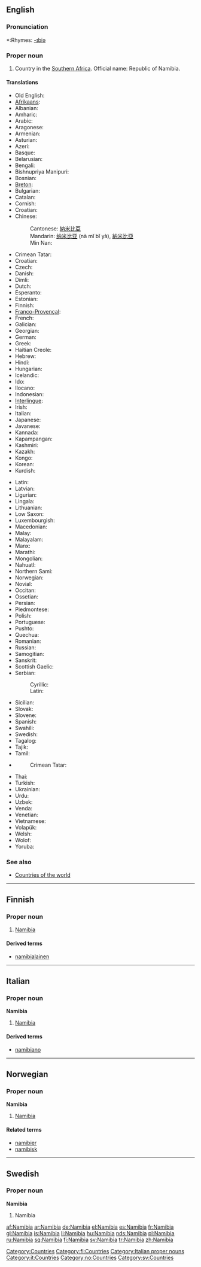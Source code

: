 ==English==

===Pronunciation===
*:Rhymes: [[Rhymes:English:-ɪbiə|-ɪbiə]]

===Proper noun===
{{en-proper noun}}

# Country in the [[Southern Africa]]. Official name: Republic of Namibia.

====Translations====
{{top}}
* Old English: {{t|ang|Namibia}}
* [[Afrikaans]]: {{t|af|Namibië}}
* Albanian: {{t|sq|Namibia}}
* Amharic: {{t|am|ናሚቢያ}}
* Arabic: {{t|ar|ناميبيا}}
* Aragonese: {{t|an|Namibia}}
* Armenian: {{t|hy|Նամիբիա}}
* Asturian: {{t|ast|Namibia}}
* Azeri: {{t|az|Namibiya}}
* Basque: {{t|eu|Namibia}}
* Belarusian: {{t|be|Намібія}}
* Bengali: {{t|bn|নামিবিয়া}}
* Bishnupriya Manipuri: {{t|bpy|নামিবিয়া}}
* Bosnian: {{t-|bs|Namibija|f}}
* [[Breton]]: {{t|br|Namibia}}
* Bulgarian: {{t|bg|Намибия}}
* Catalan: {{t|ca|Namíbia}}
* Cornish: {{t|kw|Namibi}}
* Croatian: {{t|hr|Namibija}}
* Chinese: 
*: Cantonese: [[納米比亞]]
*: Mandarin: [[纳米比亚]] (nà mǐ bǐ yà), [[納米比亞]]
*: Min Nan: {{t|zh-min-nan|Namibia}}
* Crimean Tatar: {{t|crh|Namibiya}}
* Croatian: {{t-|hr|Namibija|f}}
* Czech: {{t-|cs|Namibie|f}}
* Danish: {{t-|da|Namibia}}
* Dimli: {{t|diq|Namibya}}
* Dutch: {{t-|nl|Namibië}}
* Esperanto: {{t|eo|Namibio}}
* Estonian: {{t|et|Namiibia}}
* Finnish: {{t+|fi|Namibia}}
* [[Franco-Provençal]]: {{t|frp|Namibie}}
* French: {{t+|fr|Namibie|f}}
* Galician: {{t|gl|Namibia}}
* Georgian: {{t|ka|ნამიბია}}
* German: {{t+|de|Namibia}}
* Greek: {{t|el|Ναμίμπια}}
* Haitian Creole: {{t|ht|Namibi}}
* Hebrew: {{t|he|נמיביה|f|tr=namíbiya}}
* Hindi: {{t|hi|नामीबिया}}
* Hungarian: {{t|hu|Namíbia}}
* Icelandic: {{t|is|Namibía}}
* Ido: {{t|io|Namibia}}
* Ilocano: {{t|ilo|Namibia}}
* Indonesian: {{t|id|Namibia}}
* [[Interlingue]]: {{t|ie|Namibia}}
* Irish: {{t|ga|An Namaib}}
* Italian: {{t-|it|Namibia}}
* Japanese: {{t|ja|ナミビア|tr=Namibia|sc=Jpan}}
* Javanese: {{t|jv|Namibia}}
* Kannada: {{t|kn|ನಮೀಬಿಯ}}
* Kapampangan: {{t|pam|Namibia}}
* Kashmiri: {{t|ks|नमीबिया}}
* Kazakh: {{t|kk|Намибия}}
* Kongo: {{t|kg|Namibia}}
* Korean: {{t|ko|나미비아}}
* Kurdish: {{t|ku|Namîbiya}}
{{mid}}
* Latin: {{t|la|Namibia}}
* Latvian: {{t|lv|Namībija}}
* Ligurian: {{t|lij|Namibia}}
* Lingala: {{t|ln|Namibia}}
* Lithuanian: {{t|lt|Namibija}}
* Low Saxon: {{t|nds|Namibia}}
* Luxembourgish: {{t|lb|Namibien}}
* Macedonian: {{t|mk|Намибија}}
* Malay: {{t|ms|Namibia}}
* Malayalam: {{t|ml|നമീബിയ}}
* Manx: {{t|gv|Yn Nameeb}}
* Marathi: {{t|mr|नामिबिया}}
* Mongolian: {{t|mn|Намиби}}
* Nahuatl: {{t|nah|Namibia}}
* Northern Sami: {{t|se|Namibia}}
* Norwegian: {{t-|no|Namibia}}
* Novial: {{t|nov|Namibia}}
* Occitan: {{t|oc|Namibia}}
* Ossetian: {{t|os|Намиби}}
* Persian: {{t|fa|نامیبیا}}
* Piedmontese: {{t|pms|Namibia}}
* Polish: {{t+|pl|Namibia}}
* Portuguese: {{t|pt|Namíbia}}
* Pushto: {{t|ps|نېمبيا}}
* Quechua: {{t|qu|Namibya}}
* Romanian: {{t-|ro|Namibia|f}}
* Russian: {{t|ru|Намибия|sc=Cyrl}}
* Samogitian: {{t|bat-smg|Namibėjė}}
* Sanskrit: {{t|sa|नमीबिया}}
* Scottish Gaelic: {{t|gd|Naimibia}}
* Serbian: 
*: Cyrillic: {{t|sr|Намибија}} 
*: Latin: 
* Sicilian: {{t|scn|Namibbia}}
* Slovak: {{t|sk|Namíbia}}
* Slovene: {{t+|sl|Namibija|f}}
* Spanish: {{t+|es|Namibia}}
* Swahili: {{t|sw|Namibia}}
* Swedish: {{t+|sv|Namibia}}
* Tagalog: {{t|tl|Namibia}}
* Tajik: {{t|tg|Намибия}}
* Tamil: {{t|ta|நமீபியா}}
* {{trreq|Tatar}}
*: Crimean Tatar: {{t|crh|Namibiya}}
* Thai: {{t|th|ประเทศนามิเบีย}}
* Turkish: {{t|tr|Namibya}}
* Ukrainian: {{t|uk|Намібія}}
* Urdu: {{t|ur|نمیبیا}}
* Uzbek: {{t|uz|Namibiya}}
* Venda: {{t|ve|Namibia}}
* Venetian: {{t|vec|Namibia}}
* Vietnamese: {{t|vi|Namibia}}
* Volapük: {{t|vo|Namibiyän}}
* Welsh: {{t|cy|Namibia}}
* Wolof: {{t|wo|Namibi}}
* Yoruba: {{t|yo|Namibia}}
{{bottom}}

===See also===
* [[Appendix:Countries of the world|Countries of the world]]

[[Category:Countries]]

----

==Finnish==
{{wikipedia|lang=fi}}

===Proper noun===
{{fi-noun|proper=true}}

# [[#English|Namibia]]

====Derived terms====
* [[namibialainen]]

[[Category:fi:Countries]]

----

==Italian==
{{wikipedia|lang=it}}

===Proper noun===
'''Namibia''' {{f}}

# [[#English|Namibia]]

====Derived terms====
* [[namibiano]]

[[Category:Italian proper nouns]]
[[Category:it:Countries]]

----
==Norwegian==

===Proper noun===
'''Namibia'''

# [[#English|Namibia]]

====Related terms====
*[[namibier]]
*[[namibisk]]

[[Category:no:Countries]]

----

==Swedish==

===Proper noun===
'''Namibia'''

# Namibia

[[Category:sv:Countries]]

[[af:Namibia]]
[[ar:Namibia]]
[[de:Namibia]]
[[el:Namibia]]
[[es:Namibia]]
[[fr:Namibia]]
[[gl:Namibia]]
[[is:Namibia]]
[[li:Namibia]]
[[hu:Namibia]]
[[nds:Namibia]]
[[pl:Namibia]]
[[ru:Namibia]]
[[sq:Namibia]]
[[fi:Namibia]]
[[sv:Namibia]]
[[tr:Namibia]]
[[zh:Namibia]]